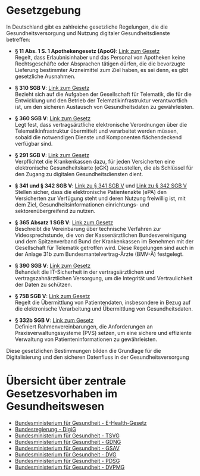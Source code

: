 # Gesetzgebung

In Deutschland gibt es zahlreiche gesetzliche Regelungen, die die Gesundheitsversorgung und Nutzung digitaler Gesundheitsdienste betreffen:

- **§ 11 Abs. 1 S. 1 Apothekengesetz (ApoG)**: [Link zum Gesetz](https://www.gesetze-im-internet.de/apog/__11.html)  
  Regelt, dass Erlaubnisinhaber und das Personal von Apotheken keine Rechtsgeschäfte oder Absprachen tätigen dürfen, die die bevorzugte Lieferung bestimmter Arzneimittel zum Ziel haben, es sei denn, es gibt gesetzliche Ausnahmen.

- **§ 310 SGB V**: [Link zum Gesetz](https://www.gesetze-im-internet.de/sgb_5/__310.html)  
  Bezieht sich auf die Aufgaben der Gesellschaft für Telematik, die für die Entwicklung und den Betrieb der Telematikinfrastruktur verantwortlich ist, um den sicheren Austausch von Gesundheitsdaten zu gewährleisten.

- **§ 360 SGB V**: [Link zum Gesetz](https://www.gesetze-im-internet.de/sgb_5/__360.html)  
  Legt fest, dass vertragsärztliche elektronische Verordnungen über die Telematikinfrastruktur übermittelt und verarbeitet werden müssen, sobald die notwendigen Dienste und Komponenten flächendeckend verfügbar sind.

- **§ 291 SGB V**: [Link zum Gesetz](https://www.gesetze-im-internet.de/sgb_5/__291.html)  
  Verpflichtet die Krankenkassen dazu, für jeden Versicherten eine elektronische Gesundheitskarte (eGK) auszustellen, die als Schlüssel für den Zugang zu digitalen Gesundheitsdiensten dient.

- **§ 341 und § 342 SGB V**: [Link zu § 341 SGB V](https://www.gesetze-im-internet.de/sgb_5/__341.html) und [Link zu § 342 SGB V](https://www.gesetze-im-internet.de/sgb_5/__342.html)  
  Stellen sicher, dass die elektronische Patientenakte (ePA) den Versicherten zur Verfügung steht und deren Nutzung freiwillig ist, mit dem Ziel, Gesundheitsinformationen einrichtungs- und sektorenübergreifend zu nutzen.

- **§ 365 Absatz 1 SGB V**: [Link zum Gesetz](https://www.gesetze-im-internet.de/sgb_5/__365.html)  
  Beschreibt die Vereinbarung über technische Verfahren zur Videosprechstunde, die von der Kassenärztlichen Bundesvereinigung und dem Spitzenverband Bund der Krankenkassen im Benehmen mit der Gesellschaft für Telematik getroffen wird. Diese Regelungen sind auch in der Anlage 31b zum Bundesmantelvertrag-Ärzte (BMV-Ä) festgelegt.

- **§ 390 SGB V**: [Link zum Gesetz](https://www.gesetze-im-internet.de/sgb_5/__390.html)  
  Behandelt die IT-Sicherheit in der vertragsärztlichen und vertragszahnärztlichen Versorgung, um die Integrität und Vertraulichkeit der Daten zu schützen.

- **§ 75B SGB V**: [Link zum Gesetz](https://www.gesetze-im-internet.de/sgb_5/__75b.html)  
  Regelt die Übermittlung von Patientendaten, insbesondere in Bezug auf die elektronische Verarbeitung und Übermittlung von Gesundheitsdaten.

- **§ 332b SGB V**: [Link zum Gesetz](https://www.gesetze-im-internet.de/sgb_5/__332b.html)  
  Definiert Rahmenvereinbarungen, die Anforderungen an Praxisverwaltungssysteme (PVS) setzen, um eine sichere und effiziente Verwaltung von Patienteninformationen zu gewährleisten.

Diese gesetzlichen Bestimmungen bilden die Grundlage für die Digitalisierung und den sicheren Datenfluss in der Gesundheitsversorgung

# Übersicht über zentrale Gesetzesvorhaben im Gesundheitswesen

* [Bundesministerium für Gesundheit - E-Health-Gesetz](https://www.bundesgesundheitsministerium.de/themen/digitalisierung/e-health-gesetz.html)
* [Bundesregierung - DigiG](https://www.bundesgesundheitsministerium.de/ministerium/gesetze-und-verordnungen/guv-20-lp/digig.html)
* [Bundesministerium für Gesundheit - TSVG](https://www.bundesgesundheitsministerium.de/tsvg.html)
* [Bundesministerium für Gesundheit - GDNG](https://www.bundesgesundheitsministerium.de/service/gesetze-und-verordnungen/detail/gesundheitsdatennutzungsgesetz.html)
* [Bundesministerium für Gesundheit - GSAV](https://www.bundesgesundheitsministerium.de/gsav.html)
* [Bundesministerium für Gesundheit - DVG](https://www.bundesgesundheitsministerium.de/digitale-versorgung-gesetz.html)
* [Bundesministerium für Gesundheit - PDSG](https://www.bundesgesundheitsministerium.de/pdsg.html)
* [Bundesministerium für Gesundheit - DVPMG](https://www.bundesgesundheitsministerium.de/dvpmg.html)

